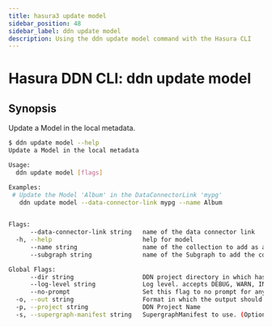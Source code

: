 ```yaml
---
title: hasura3 update model
sidebar_position: 48
sidebar_label: ddn update model
description: Using the ddn update model command with the Hasura CLI
---
```


# Hasura DDN CLI: ddn update model 

## Synopsis
Update a Model in the local metadata.

```bash
$ ddn update model --help
Update a Model in the local metadata

Usage:
  ddn update model [flags]

Examples:
 # Update the Model 'Album' in the DataConnectorLink 'mypg'
   ddn update model --data-connector-link mypg --name Album
	 

Flags:
      --data-connector-link string   name of the data connector link
  -h, --help                         help for model
      --name string                  name of the collection to add as a model to the metadata
      --subgraph string              name of the Subgraph to add the connector to

Global Flags:
      --dir string                   DDN project directory in which hasura.yaml is present (default ".")
      --log-level string             Log level. accepts DEBUG, WARN, INFO, ERROR, FATAL (default "INFO")
      --no-prompt                    Set this flag to no prompt for anything, the command fails if any input is missing
  -o, --out string                   Format in which the output should be printed, accepts table, json and yaml (default "table")
  -p, --project string               DDN Project Name
  -s, --supergraph-manifest string   SupergraphManifest to use. (Optional. DefaultSupergraphManifest used  if not provided)
```

